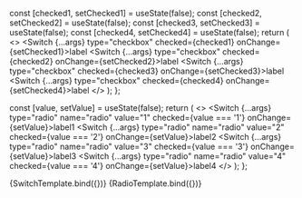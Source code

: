 

<Meta
  title="Switch"
  component={Switch}
/>

  const [checked1, setChecked1] = useState(false);
  const [checked2, setChecked2] = useState(false);
  const [checked3, setChecked3] = useState(false);
  const [checked4, setChecked4] = useState(false);
  return (
    <>
      <Switch {...args} type="checkbox" checked={checked1} onChange={setChecked1}>label</Switch>
      <Switch {...args} type="checkbox" checked={checked2} onChange={setChecked2}>label</Switch>
      <Switch {...args} type="checkbox" checked={checked3} onChange={setChecked3}>label</Switch>
      <Switch {...args} type="checkbox" checked={checked4} onChange={setChecked4}>label</Switch>
    </>
  );
};

  const [value, setValue] = useState(false);
  return (
    <>
      <Switch {...args} type="radio" name="radio" value="1" checked={value === '1'} onChange={setValue}>label1</Switch>
      <Switch {...args} type="radio" name="radio" value="2" checked={value === '2'} onChange={setValue}>label2</Switch>
      <Switch {...args} type="radio" name="radio" value="3" checked={value === '3'} onChange={setValue}>label3</Switch>
      <Switch {...args} type="radio" name="radio" value="4" checked={value === '4'} onChange={setValue}>label4</Switch>
    </>
  );
};

<Canvas>
  <Story
    name="checkbox"
    args={{
      labelStyle: {
        margin: '0 10px',
      },
      switchStyle: {
        marginRight: '5px',
      },
    }}
  >
    {SwitchTemplate.bind({})}
  </Story>
</Canvas>

<Canvas>
  <Story
    name="radio"
    args={{
      labelStyle: {
        margin: '0 10px',
      },
      switchStyle: {
        marginRight: '5px',
      },
    }}
  >
    {RadioTemplate.bind({})}
  </Story>
</Canvas>
